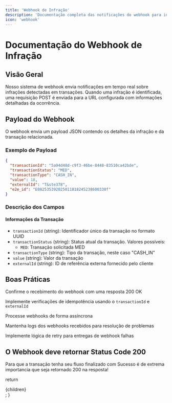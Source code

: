 ```yaml
---
title: 'Webhook de Infração'
description: 'Documentação completa das notificações do webhook para infrações em transações'
icon: 'webhook'
---
```


# Documentação do Webhook de Infração

## Visão Geral
Nosso sistema de webhook envia notificações em tempo real sobre infrações detectadas em transações. Quando uma infração é identificada, uma requisição POST é enviada para a URL configurada com informações detalhadas da ocorrência.

## Payload do Webhook
O webhook envia um payload JSON contendo os detalhes da infração e da transação relacionada.

### Exemplo de Payload
```json
{
  "transactionId": "5a94d48d-c9f3-46be-8448-83510ca42bde",
  "transactionStatus": "MED",
  "transactionType": "CASH_IN",
  "value": 18,
  "externalId": "T&ste378",
  "e2e_id": "E082535392025011818245238600338f"
}
```

### Descrição dos Campos

#### Informações da Transação
- `transactionId` (string): Identificador único da transação no formato UUID
- `transactionStatus` (string): Status atual da transação. Valores possíveis:
  - `MED`: Transação solicitada MED
- `transactionType` (string): Tipo da transação, neste caso "CASH_IN"
- `value` (string): Valor da transação
- `externalId` (string): ID de referência externa fornecido pelo cliente

## Boas Práticas


<Steps>
Confirme o recebimento do webhook com uma resposta 200 OK

Implemente verificações de idempotência usando o `transactionId` e `externalId`

Processe webhooks de forma assíncrona

Mantenha logs dos webhooks recebidos para resolução de problemas

Implemente lógica de retry para entregas de webhook falhas
</Steps>

## O Webhook deve retornar Status Code 200

<Warning>
  Para que a transação tenha seu fluxo finalizado com Sucesso é de extrema importancia que seja retornado 200 na resposta!
</Warning>


  return <div className="docs-container">{children}</div>;
}